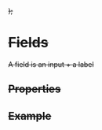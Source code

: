 

<Meta title="Components/Field" component={Field} />


  <div
    style={{
      display: "inline-flex",
      justifyContent: "flex-start",
      alignItems: "center",
      flexWrap: "wrap",
      gap: "1rem",
    }}
  >
    <S />
  </div>
);

# Fields

A field is an input + a label

## Properties

<ArgsTable of={Field} />

## Example

<Canvas>
  <Story name="Field" decorators={[Decorator]}>
    <Field  />
  </Story>
</Canvas>

